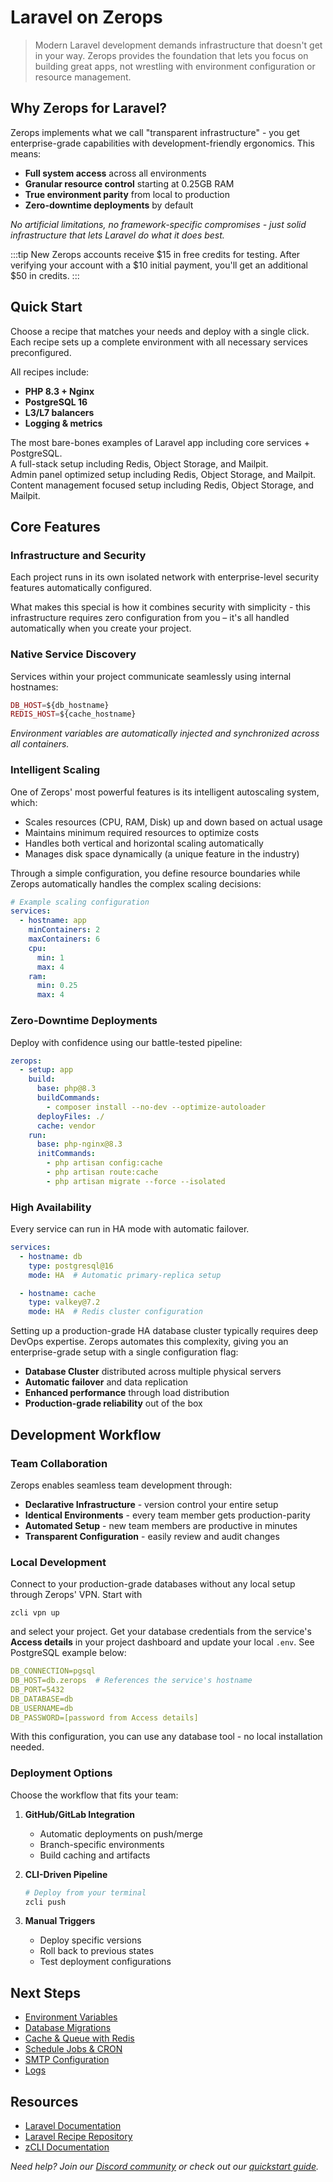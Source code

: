 # Laravel on Zerops


> Modern Laravel development demands infrastructure that doesn't get in your way. Zerops provides the foundation that lets you focus on building great apps, not wrestling with environment configuration or resource management.

## Why Zerops for Laravel?

Zerops implements what we call "transparent infrastructure" - you get enterprise-grade capabilities with development-friendly ergonomics. This means:

- **Full system access** across all environments
- **Granular resource control** starting at 0.25GB RAM
- **True environment parity** from local to production
- **Zero-downtime deployments** by default

*No artificial limitations, no framework-specific compromises - just solid infrastructure that lets Laravel do what it does best.*

:::tip
New Zerops accounts receive $15 in free credits for testing. After verifying your account with a $10 initial payment, you'll get an additional $50 in credits.
:::

## Quick Start

Choose a recipe that matches your needs and deploy with a single click. Each recipe sets up a complete environment with all necessary services preconfigured.

All recipes include:
- **PHP 8.3 + Nginx**
- **PostgreSQL 16**
- **L3/L7 balancers**
- **Logging & metrics**

<div className="grid grid-cols-1 md:grid-cols-2 gap-2">
  <div className="min-w-[250px]">
    <CustomCardWithIcon icon={IconLaravel} title="Laravel Minimal">
      <div className="flex-grow pt-0.5">The most bare-bones examples of Laravel app including core services + PostgreSQL.</div>
      <div className="mt-0.5 flex items-center justify-center"><CustomButton link="/frameworks/laravel/recipes/minimal-local" title="Local Development" badgeWidth="200" /></div>
      <div className="mt-0.5 flex items-center justify-center"><CustomButton link="/frameworks/laravel/recipes/minimal-devel" title="Stage Environment" badgeWidth="200" /></div>
      <div className="mt-0.5 flex items-center justify-center"><CustomButton link="/frameworks/laravel/recipes/minimal-prod" title="Production" badgeWidth="200" /></div>
    </CustomCardWithIcon>
  </div>
  <div className="min-w-[250px]">
    <CustomCardWithIcon icon={IconLaravelJetstream} title="Laravel Jetstream">
      <div className="flex-grow pt-0.5">A full-stack setup including Redis, Object Storage, and Mailpit.</div>
            <div className="mt-0.5 flex items-center justify-center"><CustomButton link="/frameworks/laravel/recipes/jetstream-local" title="Local Development" badgeWidth="200" /></div>
            <div className="mt-0.5 flex items-center justify-center"><CustomButton link="/frameworks/laravel/recipes/jetstream-devel" title="Stage Environment" badgeWidth="200" /></div>
            <div className="mt-0.5 flex items-center justify-center"><CustomButton link="/frameworks/laravel/recipes/jetstream-prod" title="Production" badgeWidth="200" /></div>
    </CustomCardWithIcon>
  </div>
    <div className="min-w-[250px]">
      <CustomCardWithIcon icon={IconFilament} title="Filament">
        <div className="flex-grow pt-0.5">Admin panel optimized setup including Redis, Object Storage, and Mailpit.</div>
              <div className="mt-0.5 flex items-center justify-center"><CustomButton link="/frameworks/laravel/recipes/filament-local" title="Local Development" badgeWidth="200" /></div>
              <div className="mt-0.5 flex items-center justify-center"><CustomButton link="/frameworks/laravel/recipes/filament-devel" title="Stage Environment" badgeWidth="200" /></div>
              <div className="mt-0.5 flex items-center justify-center"><CustomButton link="/frameworks/laravel/recipes/filament-prod" title="Production" badgeWidth="200" /></div>
      </CustomCardWithIcon>
    </div>
    <div className="min-w-[250px]">
      <CustomCardWithIcon icon={IconTwill} title="Twill CMS">
        <div className="flex-grow pt-0.5">Content management focused setup including Redis, Object Storage, and Mailpit.</div>
              <div className="mt-0.5 flex items-center justify-center"><CustomButton link="/frameworks/laravel/recipes/twill-local" title="Local Development" badgeWidth="200" /></div>
              <div className="mt-0.5 flex items-center justify-center"><CustomButton link="/frameworks/laravel/recipes/twill-devel" title="Stage Environment" badgeWidth="200" /></div>
              <div className="mt-0.5 flex items-center justify-center"><CustomButton link="/frameworks/laravel/recipes/twill-prod" title="Production" badgeWidth="200" /></div>
      </CustomCardWithIcon>
    </div>
</div>

## Core Features

### Infrastructure and Security
Each project runs in its own isolated network with enterprise-level security features automatically configured.

What makes this special is how it combines security with simplicity - this infrastructure requires zero configuration from you – it's all handled automatically when you create your project.

### Native Service Discovery
Services within your project communicate seamlessly using internal hostnames:

```php title=".env"
DB_HOST=${db_hostname}
REDIS_HOST=${cache_hostname}
```

*Environment variables are automatically injected and synchronized across all containers.*

### Intelligent Scaling
One of Zerops' most powerful features is its intelligent autoscaling system, which:
* Scales resources (CPU, RAM, Disk) up and down based on actual usage
* Maintains minimum required resources to optimize costs
* Handles both vertical and horizontal scaling automatically
* Manages disk space dynamically (a unique feature in the industry)

Through a simple configuration, you define resource boundaries while Zerops automatically handles the complex scaling decisions:

```yaml
# Example scaling configuration
services:
  - hostname: app
    minContainers: 2
    maxContainers: 6
    cpu:
      min: 1
      max: 4
    ram:
      min: 0.25
      max: 4
```

### Zero-Downtime Deployments
Deploy with confidence using our battle-tested pipeline:

```yaml title="zerops.yml"
zerops:
  - setup: app
    build:
      base: php@8.3
      buildCommands:
        - composer install --no-dev --optimize-autoloader
      deployFiles: ./
      cache: vendor
    run:
      base: php-nginx@8.3
      initCommands:
        - php artisan config:cache
        - php artisan route:cache
        - php artisan migrate --force --isolated
```

### High Availability
Every service can run in HA mode with automatic failover.

```yaml
services:
  - hostname: db
    type: postgresql@16
    mode: HA  # Automatic primary-replica setup

  - hostname: cache
    type: valkey@7.2
    mode: HA  # Redis cluster configuration
```

Setting up a production-grade HA database cluster typically requires deep DevOps expertise. Zerops automates this complexity, giving you an enterprise-grade setup with a single configuration flag:
* **Database Cluster** distributed across multiple physical servers
* **Automatic failover** and data replication
* **Enhanced performance** through load distribution
* **Production-grade reliability** out of the box

## Development Workflow

### Team Collaboration
Zerops enables seamless team development through:

* **Declarative Infrastructure** - version control your entire setup
* **Identical Environments** - every team member gets production-parity
* **Automated Setup** - new team members are productive in minutes
* **Transparent Configuration** - easily review and audit changes

### Local Development
Connect to your production-grade databases without any local setup through Zerops' VPN.
Start with
```
zcli vpn up
```
and select your project. Get your database credentials from the service's **Access details** in your project dashboard and update your local `.env`. See PostgreSQL example below:

```yml
DB_CONNECTION=pgsql
DB_HOST=db.zerops  # References the service's hostname
DB_PORT=5432
DB_DATABASE=db
DB_USERNAME=db
DB_PASSWORD=[password from Access details]
```

With this configuration, you can use any database tool - no local installation needed.

### Deployment Options
Choose the workflow that fits your team:

1. **GitHub/GitLab Integration**
   - Automatic deployments on push/merge
   - Branch-specific environments
   - Build caching and artifacts

2. **CLI-Driven Pipeline**
   ```bash
   # Deploy from your terminal
   zcli push
   ```

3. **Manual Triggers**
   - Deploy specific versions
   - Roll back to previous states
   - Test deployment configurations

## Next Steps

- [Environment Variables](/frameworks/laravel/env-variables)
- [Database Migrations](/frameworks/laravel/migrations)
- [Cache & Queue with Redis](/frameworks/laravel/redis)
- [Schedule Jobs & CRON](//frameworks/laravel/cron)
- [SMTP Configuration](/frameworks/laravel/smtp)
- [Logs](/frameworks/laravel/logs)

## Resources

- [Laravel Documentation](https://laravel.com/docs)
- [Laravel Recipe Repository](https://github.com/zeropsio/recipe-laravel-minimal)
- [zCLI Documentation](/references/cli)

*Need help? Join our [Discord community](https://discord.gg/zerops) or check out our [quickstart guide](/frameworks/laravel/introduction).*